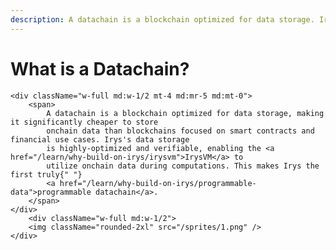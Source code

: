 ```yaml
---
description: A datachain is a blockchain optimized for data storage. Irys's datachain enables highly-optimized, verifiable onchain data storage and computation.
---
```


# What is a Datachain?

<div className="flex flex-col md:flex-row items-center">

    <div className="w-full md:w-1/2 mt-4 md:mr-5 md:mt-0">
    	<span>
    		A datachain is a blockchain optimized for data storage, making it significantly cheaper to store
    		onchain data than blockchains focused on smart contracts and financial use cases. Irys's data storage
    		is highly-optimized and verifiable, enabling the <a href="/learn/why-build-on-irys/irysvm">IrysVM</a> to
    		utilize onchain data during computations. This makes Irys the first truly{" "}
    		<a href="/learn/why-build-on-irys/programmable-data">programmable datachain</a>.
    	</span>
    </div>
    	<div className="w-full md:w-1/2">
    	<img className="rounded-2xl" src="/sprites/1.png" />
    </div>

</div>
